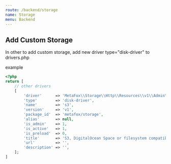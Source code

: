 ```yaml
---
route: /backend/storage
name: Storage
menu: Backend
---
```


## Add Custom Storage

In other to add custom storage, add new driver type="disk-driver" to drivers.php

example
```php
<?php
return [
    // other drivers
    [
        'driver'      => 'MetaFox\\Storage\\Http\\Resources\\v1\\Admin\\UpdateS3DiskForm',
        'type'        => 'disk-driver',
        'name'        => 's3',
        'version'     => 'v1',
        'package_id'  => 'metafox/storage',
        'alias'       => null,
        'is_admin'    => 1,
        'is_active'   => 1,
        'is_preload'  => 0,
        'title'       => 'S3, DigitalOcean Space or filesystem compatible s3',
        'url'         => '',
        'description' => '',
    ];
]
```
